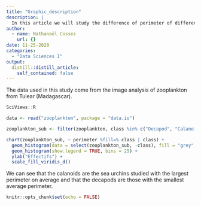 ```yaml
---
title: "Graphic_description"
description: |
  In this article we will study the difference of perimeter of different classes of sea urchins.
author:
  - name: Nathanaël Cossez
    url: {}
date: 11-25-2020
categories:
  - "Data Sciences I"
output:
  distill::distill_article:
    self_contained: false
---
```


The data used in this study come from the image analysis of zooplankton from Tulear (Madagascar).

```r

SciViews::R

data <- read("zooplankton", package = "data.io")

zooplankton_sub <- filter(zooplankton, class %in% c("Decapod", "Calanoid", "Cyclopoid", "Appendicularian"))

chart(zooplankton_sub, ~ perimeter %fill=% class | class) +
  geom_histogram(data = select(zooplankton_sub, -class), fill = "grey", bins = 25) + 
  geom_histogram(show.legend = TRUE, bins = 25) +
  ylab("Effectifs") +
  scale_fill_viridis_d()

```

We can see that the calanoids are the sea urchins studied with the largest perimeter on average and that the decapods are those with the smallest average perimeter.

```r
knitr::opts_chunk$set(echo = FALSE)
```


